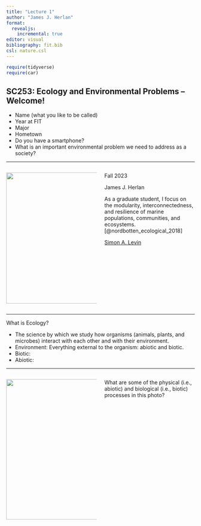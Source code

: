 ```yaml
---
title: "Lecture 1"
author: "James J. Herlan"
format:
  revealjs:
    incremental: true
editor: visual
bibliography: fit.bib
csl: nature.csl
---
```


```r
require(tidyverse)
require(car)
```

::: incremental
## SC253: Ecology and Environmental Problems -- Welcome!

- Name (what you like to be called)
- Year at FIT
- Major
- Hometown
- Do you have a smartphone?
- What is an important environmental problem we need to address as a society?

:::

------------------------------------------------------------------------

::: columns
::: {.column width="50%"}
![](slide2_earth.jpg){.absolute top="10" left="1" width="450" height="350"}
:::

::: {.column width="50%"}

Fall 2023

James J. Herlan

As a graduate student, I focus on the modularity, interconnectedness, and resilience of marine populations, communities, and ecosystems. [@nordbotten_ecological_2018] 

[Simon A. Levin](https://slevin.princeton.edu/){preview-link="true"}

<br/>

:::
:::

------------------------------------------------------------------------

What is Ecology?

::: incremental

- The science by which we study how organisms (animals, plants, and microbes) interact with each other and with their environment.
- Environment: Everything external to the organism: abiotic and biotic.
- Biotic: 
- Abiotic:

:::

------------------------------------------------------------------------

::: columns

::: {.column width="50%"}

![](slide5_moose.png){.absolute top="10" left="1" width="450" height="375"}
:::

::: {.column width="50%"}

What are some of the physical (i.e., abiotic) and biological (i.e., biotic) processes in this photo?

:::
:::

<!-- ------------------------------------------------------------------------ -->

<!-- **Raw data (not transformed)** -->

<!-- ::: columns -->
<!-- ::: {.column width="50%" style="font-size: 27px"} -->
<!-- ```{r, include = FALSE} -->
<!-- p_cover = read_csv('LSMclassGrid.csv') %>% -->
<!--   group_by(Site) %>% -->
<!--   mutate( -->
<!--     pland_decimal = pland*0.01) %>% -->
<!--   mutate_at(vars(Site, cover, plot_id), factor) -->
<!-- ``` -->

<!-- ```{r, include = FALSE} -->
<!-- plot(pland_decimal ~ Site, data = p_cover) -->
<!-- ``` -->

<!-- ```{r} -->
<!-- p_cover_mod.lm1 <- lm(pland_decimal ~ Site, data = p_cover) -->
<!-- summary(p_cover_mod.lm1) -->
<!-- ``` -->
<!-- ::: -->

<!-- ::: {.column width="50%" style="font-size: 27px"} -->
<!-- ```{r} -->
<!-- par(mfrow = c(2, 2)) -->
<!-- plot(p_cover_mod.lm1) -->
<!-- ``` -->

<!-- ```{r} -->
<!-- Anova(p_cover_mod.lm1, type = "III") -->
<!-- ``` -->
<!-- ::: -->
<!-- ::: -->

<!-- ------------------------------------------------------------------------ -->

<!-- **Logit-transformation** -->

<!-- ::: columns -->
<!-- ::: {.column width="50%" style="font-size: 27px"} -->
<!-- ```{r} -->
<!-- p_cover_mod.lm2 <- lm(logit(pland_decimal) ~ Site, data = p_cover) -->
<!-- summary(p_cover_mod.lm2) -->
<!-- ``` -->

<!-- ```{r} -->
<!-- par(mfrow = c(2, 2)) -->
<!-- plot(p_cover_mod.lm2) -->
<!-- ``` -->
<!-- ::: -->

<!-- ::: {.column width="50%" style="font-size: 27px"} -->
<!-- ```{r} -->
<!-- Anova(p_cover_mod.lm2, type = "III") -->
<!-- ``` -->
<!-- ::: -->
<!-- ::: -->

<!-- ------------------------------------------------------------------------ -->

<!-- ::: columns -->
<!-- ::: {.column width="50%" style="font-size: 27px"} -->
<!-- ![](rpn_ripleysK_2023_03_18.png){.absolute top="10" left="1" width="400" height="750"} -->
<!-- ::: -->

<!-- ::: {.column width="50%" style="font-size: 27px"} -->
<!-- Em -->
<!-- ::: -->
<!-- ::: -->

<!-- ------------------------------------------------------------------------ -->

<!-- ::: columns -->
<!-- ::: {.column width="50%" style="font-size: 27px"} -->
<!-- ![](rpn_standL_2023_03_18.png){.absolute top="10" left="1" width="400" height="750"} -->
<!-- ::: -->

<!-- ::: {.column width="50%" style="font-size: 27px"} -->
<!-- ::: -->
<!-- ::: -->

<!-- ------------------------------------------------------------------------ -->

<!-- ::: columns -->
<!-- ::: {.column width="50%" style="font-size: 27px"} -->
<!-- ![](rpn_pcf_2023_03_18.png){.absolute top="10" left="1" width="400" height="750"} -->
<!-- ::: -->

<!-- ::: {.column width="50%" style="font-size: 27px"} -->
<!-- ::: -->
<!-- ::: -->

<!-- ------------------------------------------------------------------------ -->

<!-- ::: columns -->
<!-- ::: {.column width="50%" style="font-size: 27px"} -->
<!-- ![](rpn_Gfunction_2023_03_18.png){.absolute top="10" left="1" width="400" height="750"} -->
<!-- ::: -->

<!-- ::: {.column width="50%" style="font-size: 27px"} -->
<!-- ::: -->
<!-- ::: -->
